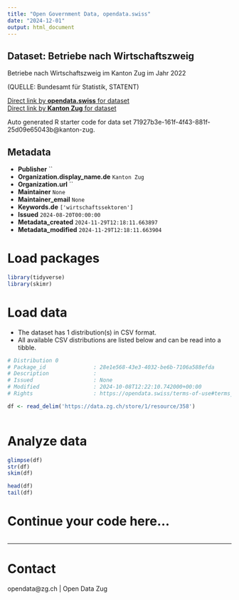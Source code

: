 ```yaml
---
title: "Open Government Data, opendata.swiss"
date: "2024-12-01"
output: html_document
---
```


## Dataset: Betriebe nach Wirtschaftszweig

Betriebe nach Wirtschaftszweig im Kanton Zug im Jahr 2022

(QUELLE: Bundesamt für Statistik, STATENT)

[Direct link by **opendata.swiss** for dataset](https://opendata.swiss/de/dataset/betriebe-nach-wirtschaftszweig)<br>
[Direct link by **Kanton Zug** for dataset](https://www.zg.ch/behoerden/gesundheitsdirektion/statistikfachstelle/themen/betriebe-und-unternehmen)

Auto generated R starter code for data set 71927b3e-161f-4f43-881f-25d09e65043b@kanton-zug.

## Metadata

- **Publisher** ``
- **Organization.display_name.de** `Kanton Zug`
- **Organization.url** ``
- **Maintainer** `None`
- **Maintainer_email** `None`
- **Keywords.de** `['wirtschaftssektoren']`
- **Issued** `2024-08-20T00:00:00`
- **Metadata_created** `2024-11-29T12:18:11.663897`
- **Metadata_modified** `2024-11-29T12:18:11.663904`


# Load packages

```r

library(tidyverse)
library(skimr)

```

# Load data

-   The dataset has 1 distribution(s) in CSV format.
-   All available CSV distributions are listed below and can be read into a tibble.

```r

# Distribution 0
# Package_id               : 28e1e568-43e3-4032-be6b-7106a588efda
# Description              : 
# Issued                   : None
# Modified                 : 2024-10-08T12:22:10.742000+00:00
# Rights                   : https://opendata.swiss/terms-of-use#terms_by

df <- read_delim('https://data.zg.ch/store/1/resource/358')



```

# Analyze data

```r

glimpse(df)
str(df)
skim(df)

head(df)
tail(df)

```

# Continue your code here...

```r

```

------------------------------------------------------------------------

# Contact

opendata@zg.ch | Open Data Zug
